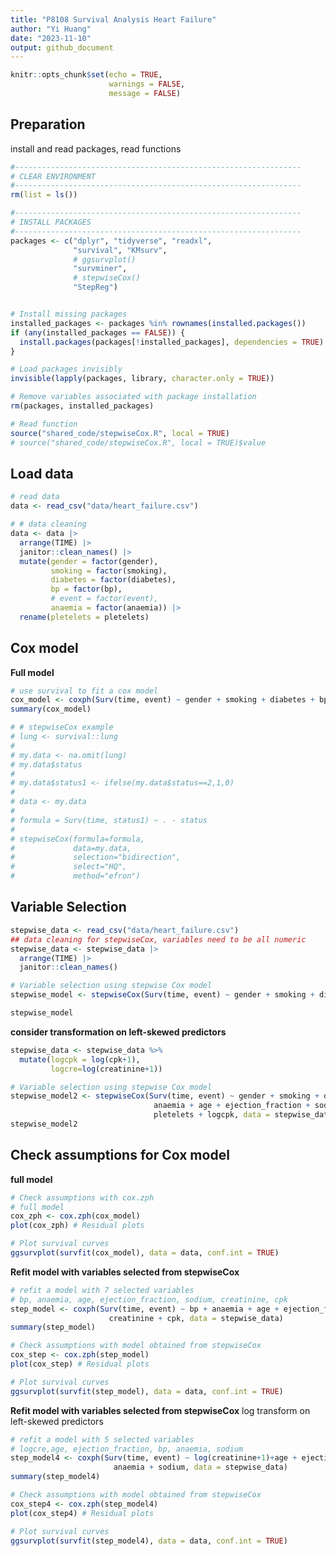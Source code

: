 ```yaml
---
title: "P8108 Survival Analysis Heart Failure"
author: "Yi Huang"
date: "2023-11-10"
output: github_document
---
```


```r
knitr::opts_chunk$set(echo = TRUE,
                      warnings = FALSE,
                      message = FALSE)
```

## Preparation
install and read packages, read functions
```r
#----------------------------------------------------------------
# CLEAR ENVIRONMENT
#----------------------------------------------------------------
rm(list = ls())

#----------------------------------------------------------------
# INSTALL PACKAGES
#----------------------------------------------------------------
packages <- c("dplyr", "tidyverse", "readxl", 
              "survival", "KMsurv", 
              # ggsurvplot()
              "survminer",
              # stepwiseCox()
              "StepReg")


# Install missing packages
installed_packages <- packages %in% rownames(installed.packages())
if (any(installed_packages == FALSE)) {
  install.packages(packages[!installed_packages], dependencies = TRUE)
}

# Load packages invisibly
invisible(lapply(packages, library, character.only = TRUE))

# Remove variables associated with package installation
rm(packages, installed_packages)

# Read function
source("shared_code/stepwiseCox.R", local = TRUE)
# source("shared_code/stepwiseCox.R", local = TRUE)$value
```


## Load data

```r
# read data
data <- read_csv("data/heart_failure.csv")

# # data cleaning
data <- data |>
  arrange(TIME) |>
  janitor::clean_names() |>
  mutate(gender = factor(gender),
         smoking = factor(smoking),
         diabetes = factor(diabetes),
         bp = factor(bp),
         # event = factor(event),
         anaemia = factor(anaemia)) |>
  rename(pletelets = pletelets)
```

## Cox model

**Full model**
```r
# use survival to fit a cox model
cox_model <- coxph(Surv(time, event) ~ gender + smoking + diabetes + bp + anaemia + age + ejection_fraction + sodium + creatinine + pletelets + cpk, data = data)
summary(cox_model)
```


```r
# # stepwiseCox example
# lung <- survival::lung
# 
# my.data <- na.omit(lung)
# my.data$status
# 
# my.data$status1 <- ifelse(my.data$status==2,1,0)
# 
# data <- my.data
# 
# formula = Surv(time, status1) ~ . - status 
# 
# stepwiseCox(formula=formula,
#             data=my.data,
#             selection="bidirection",
#             select="HQ",
#             method="efron")
```

## Variable Selection

```r
stepwise_data <- read_csv("data/heart_failure.csv")
## data cleaning for stepwiseCox, variables need to be all numeric
stepwise_data <- stepwise_data |>
  arrange(TIME) |>
  janitor::clean_names()

# Variable selection using stepwise Cox model
stepwise_model <- stepwiseCox(Surv(time, event) ~ gender + smoking + diabetes + bp + anaemia + age + ejection_fraction + sodium + creatinine + pletelets + cpk, data = stepwise_data)

stepwise_model
```

**consider transformation on left-skewed predictors**

```r
stepwise_data <- stepwise_data %>%
  mutate(logcpk = log(cpk+1),
         logcre=log(creatinine+1))

# Variable selection using stepwise Cox model
stepwise_model2 <- stepwiseCox(Surv(time, event) ~ gender + smoking + diabetes + bp + 
                                anaemia + age + ejection_fraction + sodium + logcre + 
                                pletelets + logcpk, data = stepwise_data)
stepwise_model2
```


## Check assumptions for Cox model

**full model**
```r
# Check assumptions with cox.zph
# full model
cox_zph <- cox.zph(cox_model)
plot(cox_zph) # Residual plots

# Plot survival curves
ggsurvplot(survfit(cox_model), data = data, conf.int = TRUE)
```

**Refit model with variables selected from stepwiseCox**
```r
# refit a model with 7 selected variables 
# bp, anaemia, age, ejection_fraction, sodium, creatinine, cpk
step_model <- coxph(Surv(time, event) ~ bp + anaemia + age + ejection_fraction + sodium + 
                      creatinine + cpk, data = stepwise_data)
summary(step_model)

# Check assumptions with model obtained from stepwiseCox
cox_step <- cox.zph(step_model)
plot(cox_step) # Residual plots

# Plot survival curves
ggsurvplot(survfit(step_model), data = data, conf.int = TRUE)
```

**Refit model with variables selected from stepwiseCox**
log transform on left-skewed predictors
```r
# refit a model with 5 selected variables 
# logcre,age, ejection_fraction, bp, anaemia, sodium
step_model4 <- coxph(Surv(time, event) ~ log(creatinine+1)+age + ejection_fraction + bp +
                       anaemia + sodium, data = stepwise_data)
summary(step_model4)

# Check assumptions with model obtained from stepwiseCox
cox_step4 <- cox.zph(step_model4)
plot(cox_step4) # Residual plots

# Plot survival curves
ggsurvplot(survfit(step_model4), data = data, conf.int = TRUE)
```

